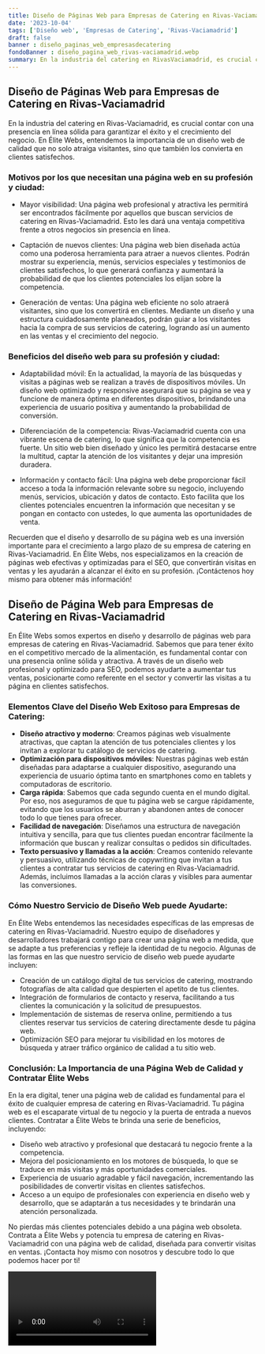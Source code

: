 ```yaml
---
title: Diseño de Páginas Web para Empresas de Catering en Rivas-Vaciamadrid
date: '2023-10-04'
tags: ['Diseño web', 'Empresas de Catering', 'Rivas-Vaciamadrid']
draft: false
banner : diseño_paginas_web_empresasdecatering
fondoBanner : diseño_pagina_web_rivas-vaciamadrid.webp
summary: En la industria del catering en RivasVaciamadrid, es crucial contar con una presencia en línea sólida para garantizar el éxito y el crecimiento del negocio. En Élite Webs, entendemos la importancia de un diseño web de calidad que no solo atraiga visitantes, sino que también los convierta en clientes satisfechos.
---
```


## Diseño de Páginas Web para Empresas de Catering en Rivas-Vaciamadrid

En la industria del catering en Rivas-Vaciamadrid, es crucial contar con una presencia en línea sólida para garantizar el éxito y el crecimiento del negocio. En Élite Webs, entendemos la importancia de un diseño web de calidad que no solo atraiga visitantes, sino que también los convierta en clientes satisfechos.

### Motivos por los que necesitan una página web en su profesión y ciudad:

- Mayor visibilidad: Una página web profesional y atractiva les permitirá ser encontrados fácilmente por aquellos que buscan servicios de catering en Rivas-Vaciamadrid. Esto les dará una ventaja competitiva frente a otros negocios sin presencia en línea.

- Captación de nuevos clientes: Una página web bien diseñada actúa como una poderosa herramienta para atraer a nuevos clientes. Podrán mostrar su experiencia, menús, servicios especiales y testimonios de clientes satisfechos, lo que generará confianza y aumentará la probabilidad de que los clientes potenciales los elijan sobre la competencia.

- Generación de ventas: Una página web eficiente no solo atraerá visitantes, sino que los convertirá en clientes. Mediante un diseño y una estructura cuidadosamente planeados, podrán guiar a los visitantes hacia la compra de sus servicios de catering, logrando así un aumento en las ventas y el crecimiento del negocio.

### Beneficios del diseño web para su profesión y ciudad:

- Adaptabilidad móvil: En la actualidad, la mayoría de las búsquedas y visitas a páginas web se realizan a través de dispositivos móviles. Un diseño web optimizado y responsive asegurará que su página se vea y funcione de manera óptima en diferentes dispositivos, brindando una experiencia de usuario positiva y aumentando la probabilidad de conversión.

- Diferenciación de la competencia: Rivas-Vaciamadrid cuenta con una vibrante escena de catering, lo que significa que la competencia es fuerte. Un sitio web bien diseñado y único les permitirá destacarse entre la multitud, captar la atención de los visitantes y dejar una impresión duradera.

- Información y contacto fácil: Una página web debe proporcionar fácil acceso a toda la información relevante sobre su negocio, incluyendo menús, servicios, ubicación y datos de contacto. Esto facilita que los clientes potenciales encuentren la información que necesitan y se pongan en contacto con ustedes, lo que aumenta las oportunidades de venta.

Recuerden que el diseño y desarrollo de su página web es una inversión importante para el crecimiento a largo plazo de su empresa de catering en Rivas-Vaciamadrid. En Élite Webs, nos especializamos en la creación de páginas web efectivas y optimizadas para el SEO, que convertirán visitas en ventas y les ayudarán a alcanzar el éxito en su profesión. ¡Contáctenos hoy mismo para obtener más información!

<GifSeo />

<Cta />

## Diseño de Página Web para Empresas de Catering en Rivas-Vaciamadrid

En Élite Webs somos expertos en diseño y desarrollo de páginas web para empresas de catering en Rivas-Vaciamadrid. Sabemos que para tener éxito en el competitivo mercado de la alimentación, es fundamental contar con una presencia online sólida y atractiva. A través de un diseño web profesional y optimizado para SEO, podemos ayudarte a aumentar tus ventas, posicionarte como referente en el sector y convertir las visitas a tu página en clientes satisfechos.

### Elementos Clave del Diseño Web Exitoso para Empresas de Catering:

- **Diseño atractivo y moderno**: Creamos páginas web visualmente atractivas, que captan la atención de tus potenciales clientes y los invitan a explorar tu catálogo de servicios de catering.
- **Optimización para dispositivos móviles**: Nuestras páginas web están diseñadas para adaptarse a cualquier dispositivo, asegurando una experiencia de usuario óptima tanto en smartphones como en tablets y computadoras de escritorio.
- **Carga rápida**: Sabemos que cada segundo cuenta en el mundo digital. Por eso, nos aseguramos de que tu página web se cargue rápidamente, evitando que los usuarios se aburran y abandonen antes de conocer todo lo que tienes para ofrecer.
- **Facilidad de navegación**: Diseñamos una estructura de navegación intuitiva y sencilla, para que tus clientes puedan encontrar fácilmente la información que buscan y realizar consultas o pedidos sin dificultades.
- **Texto persuasivo y llamadas a la acción**: Creamos contenido relevante y persuasivo, utilizando técnicas de copywriting que invitan a tus clientes a contratar tus servicios de catering en Rivas-Vaciamadrid. Además, incluimos llamadas a la acción claras y visibles para aumentar las conversiones.

### Cómo Nuestro Servicio de Diseño Web puede Ayudarte:

En Élite Webs entendemos las necesidades específicas de las empresas de catering en Rivas-Vaciamadrid. Nuestro equipo de diseñadores y desarrolladores trabajará contigo para crear una página web a medida, que se adapte a tus preferencias y refleje la identidad de tu negocio. Algunas de las formas en las que nuestro servicio de diseño web puede ayudarte incluyen:

- Creación de un catálogo digital de tus servicios de catering, mostrando fotografías de alta calidad que despierten el apetito de tus clientes.
- Integración de formularios de contacto y reserva, facilitando a tus clientes la comunicación y la solicitud de presupuestos.
- Implementación de sistemas de reserva online, permitiendo a tus clientes reservar tus servicios de catering directamente desde tu página web.
- Optimización SEO para mejorar tu visibilidad en los motores de búsqueda y atraer tráfico orgánico de calidad a tu sitio web.

### Conclusión: La Importancia de una Página Web de Calidad y Contratar Élite Webs

En la era digital, tener una página web de calidad es fundamental para el éxito de cualquier empresa de catering en Rivas-Vaciamadrid. Tu página web es el escaparate virtual de tu negocio y la puerta de entrada a nuevos clientes. Contratar a Élite Webs te brinda una serie de beneficios, incluyendo:

- Diseño web atractivo y profesional que destacará tu negocio frente a la competencia.
- Mejora del posicionamiento en los motores de búsqueda, lo que se traduce en más visitas y más oportunidades comerciales.
- Experiencia de usuario agradable y fácil navegación, incrementando las posibilidades de convertir visitas en clientes satisfechos.
- Acceso a un equipo de profesionales con experiencia en diseño web y desarrollo, que se adaptarán a tus necesidades y te brindarán una atención personalizada.

No pierdas más clientes potenciales debido a una página web obsoleta. Contrata a Élite Webs y potencia tu empresa de catering en Rivas-Vaciamadrid con una página web de calidad, diseñada para convertir visitas en ventas. ¡Contacta hoy mismo con nosotros y descubre todo lo que podemos hacer por ti!

<Video />

<CtaBot job='Empresas de Catering' city='Rivas-Vaciamadrid'/>

<Gmaps query='Rivas-Vaciamadrid+españa+maps' />